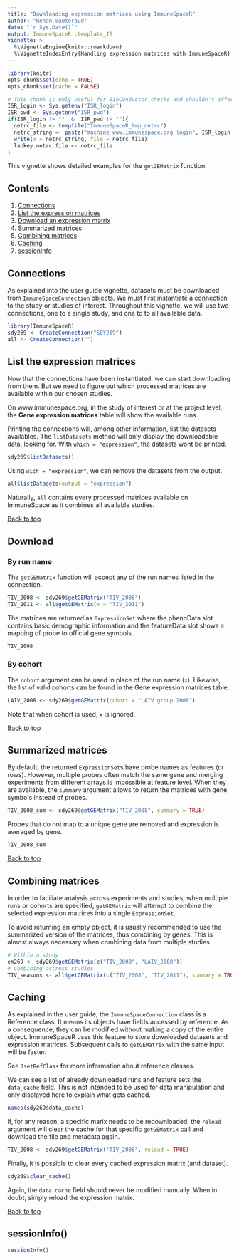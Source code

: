 ```yaml
---
title: "Downloading expression matrices using ImmuneSpaceR"
author: "Renan Sauteraud"
date: "`r Sys.Date()`"
output: ImmuneSpaceR::template_IS
vignette: >
  %\VignetteEngine{knitr::rmarkdown}
  %\VignetteIndexEntry{Handling expression matrices with ImmuneSpaceR}
---
```


```r
library(knitr)
opts_chunk$set(echo = TRUE)
opts_chunk$set(cache = FALSE)
```

```r
# This chunk is only useful for BioConductor checks and shouldn't affect any other setup
ISR_login <- Sys.getenv("ISR_login")
ISR_pwd <- Sys.getenv("ISR_pwd")
if(ISR_login != ""  &  ISR_pwd != ""){
  netrc_file <- tempfile("ImmuneSpaceR_tmp_netrc")
  netrc_string <- paste("machine www.immunespace.org login", ISR_login, "password", ISR_pwd)
  write(x = netrc_string, file = netrc_file)
  labkey.netrc.file <- netrc_file
}
```

This vignette shows detailed examples for the `getGEMatrix` function.

## <a id="contents"></a>Contents
1. [Connections](#cons)
1. [List the expression matrices](#matrices)
2. [Download an expression matrix](#download)
3. [Summarized matrices](#summary)
4. [Combining matrices](#multi)
5. [Caching](#caching)
6. [sessionInfo](#sessioninfo)


## <a id="cons"></a>Connections
As explained into the user guide vignette, datasets must be downloaded from
`ImmuneSpaceConnection` objects. We must first instantiate a connection to 
the study or studies of interest. Throughout this vignette, we will use two
connections, one to a single study, and one to to all available data.

```r
library(ImmuneSpaceR)
sdy269 <- CreateConnection("SDY269")
all <- CreateConnection("")
```


## <a id="matrices"></a>List the expression matrices
Now that the connections have been instantiated, we can start downloading from
them. But we need to figure out which processed matrices are available within 
our chosen studies.

On www.immunespace.org, in the study of interest or at the project level, the
**Gene expression matrices** table will show the available runs.

Printing the connections will, among other information, list the datasets
availables. The `listDatasets` method will only display the downloadable data.
looking for. With `which = "expression"`, the datasets wont be printed.

```r
sdy269$listDatasets()
```
Using `wich = "expression"`, we can remove the datasets from the output.
```r
all$listDatasets(output = "expression")
```

Naturally, `all` contains every processed matrices available on ImmuneSpace as 
it combines all available studies.

[Back to top](#contents)

## <a id="download"></a>Download

### By run name

The `getGEMatrix` function will accept any of the run names listed in the 
connection.
```r
TIV_2008 <- sdy269$getGEMatrix("TIV_2008")
TIV_2011 <- all$getGEMatrix(x = "TIV_2011")
```
The matrices are returned as `ExpressionSet` where the phenoData slot contains
basic demographic information and the featureData slot shows a mapping of probe
to official gene symbols.
```r
TIV_2008
```

### By cohort

The `cohort` argument can be used in place of the run name (`x`). Likewise, the
list of valid cohorts can be found in the Gene expression matrices table.
```r
LAIV_2008 <- sdy269$getGEMatrix(cohort = "LAIV group 2008")
```
Note that when cohort is used, `x` is ignored.

[Back to top](#contents)


## <a id="summary"></a>Summarized matrices

By default, the returned `ExpressionSet`s have probe names as features (or rows).
However, multiple probes often match the same gene and merging experiments from
different arrays is impossible at feature level.
When they are available, the `summary` argument allows to return the matrices 
with gene symbols instead of probes.
```r
TIV_2008_sum <- sdy269$getGEMatrix("TIV_2008", summary = TRUE)
```
Probes that do not map to a unique gene are removed and expression is averaged 
by gene.
```r
TIV_2008_sum
```

[Back to top](#contents)


## <a id="multi"></a>Combining matrices

In order to faciliate analysis across experiments and studies, when multiple 
runs or cohorts are specified, `getGEMatrix` will attempt to combine the 
selected expression matrices into a single `ExpressionSet`.

To avoid returning an empty object, it is usually recommended to use the 
summarized version of the matrices, thus combining by genes. This is almost 
always necessary when combining data from multiple studies.

```r
# Within a study
em269 <- sdy269$getGEMatrix(c("TIV_2008", "LAIV_2008"))
# Combining accross studies
TIV_seasons <- all$getGEMatrix(c("TIV_2008", "TIV_2011"), summary = TRUE)
```


## <a id="caching"></a>Caching

As explained in the user guide, the `ImmuneSpaceConnection` class is a Reference
class. It means its objects have fields accessed by reference. As a consequence,
they can be modified without making a copy of the entire object.
ImmuneSpaceR uses this feature to store downloaded datasets and expression 
matrices. Subsequent calls to `getGEMatrix` with the same input will be faster.

See `?setRefClass` for more information about reference classes.

We can see a list of already downloaded runs and feature sets the `data_cache` 
field. This is not intended to be used for data manipulation and only displayed 
here to explain what gets cached.
```r
names(sdy269$data_cache)
```

If, for any reason, a specific marix needs to be redownloaded, the `reload` 
argument will clear the cache for that specific `getGEMatrix` call and download
the file and metadata again.
```r
TIV_2008 <- sdy269$getGEMatrix("TIV_2008", reload = TRUE)
```

Finally, it is possible to clear every cached expression matrix (and dataset).
```r
sdy269$clear_cache()
```

Again, the `data.cache` field should never be modified manually. When in doubt,
simply reload the expression matrix.

[Back to top](#contents)

## <a id="sessioninfo"></a>sessionInfo()
```r
sessionInfo()
```
